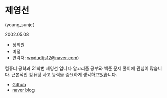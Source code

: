 # 제영선

(young_sunje)

2002.05.08
- 정회원 
- 미정
- 연락처: wpdudtjs12@naver.com)

컴퓨터 공학과 21학번 제영선 입니다 
알고리즘 공부와 백준 문제 풀이에 관심이 많습니다.
근본적인 컴퓨팅 사고 능력을 중요하게 생각하고있습니다.




- [Github](https://github.com/wodudttjs)
- [naver blog](https://blog.naver.com/young_sunjae)
